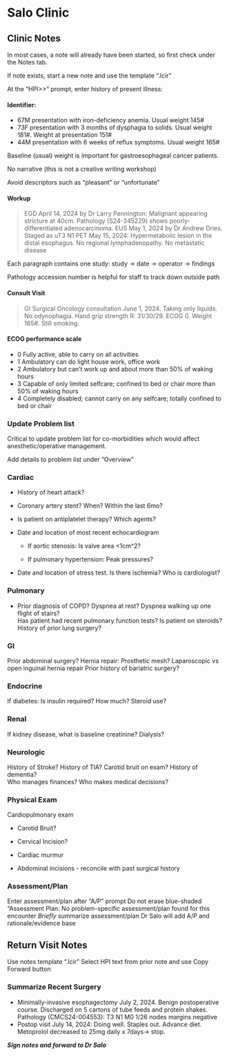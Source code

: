 # Salo Clinic {#mie_postop}

## Clinic Notes

In most cases, a note will already have been started, so first check under the Notes tab.

If note exists, start a new note and use the template ".lcir"

At the "HPI\>\>" prompt, enter history of present illness:

#### Identifier:

-   67M presentation with iron-deficiency anemia. Usual weight 145#
-   73F presentation with 3 months of dysphagia to solids. Usual weight 181#. Weight at presentation 151#
-   44M presentation with 6 weeks of reflux symptoms. Usual weight 165#

Baseline (usual) weight is important for gastroesophageal cancer patients.

No narrative (this is not a creative writing workshop)

Avoid descriptors such as "pleasant" or "unfortunate"

#### Workup

> EGD April 14, 2024 by Dr Larry Pennington: Malignant appearing stricture at 40cm. Pathology (S24-345229) shows poorly-differentiated adenocarcinoma. EUS May 1, 2024 by Dr Andrew Dries. Staged as uT3 N1 PET May 15, 2024: Hypermetabolic lesion in the distal esophagus. No regional lymphadenopathy. No metastatic disease

Each paragraph contains one study: study -\> date -\> operator -\> findings

Pathology accession number is helpful for staff to track down outside path

#### Consult Visit

> GI Surgical Oncology consultation June 1, 2024. Taking only liquids. No odynophagia. Hand grip strength R: 31/30/29. ECOG 0. Weight 165#. Still smoking.

#### ECOG performance scale

-   0 Fully active, able to carry on all activities
-   1 Ambulatory can do light house work, office work
-   2 Ambulatory but can’t work up and about more than 50% of waking hours
-   3 Capable of only limited selfcare; confined to bed or chair more than 50% of waking hours
-   4 Completely disabled; cannot carry on any selfcare; totally confined to bed or chair

### Update Problem list {#problem_list}

Critical to update problem list for co-morbidities which would affect anesthetic/operative management.

Add details to problem list under "Overview"

### Cardiac

-   History of heart attack?

-   Coronary artery stent? When? Within the last 6mo?

-   Is patient on antiplatelet therapy? Which agents?

-   Date and location of most recent echocardiogram

    -   If aortic stenosis: Is valve area \<1cm\^2?

    -   If pulmonary hypertension: Peak pressures?

-   Date and location of stress test. Is there ischemia? Who is cardiologist?

### Pulmonary

-   Prior diagnosis of COPD? Dyspnea at rest? Dyspnea walking up one flight of stairs?\
    Has patient had recent pulmonary function tests? Is patient on steroids? History of prior lung surgery?

### GI

Prior abdominal surgery? Hernia repair: Prosthetic mesh? Laparoscopic vs open inguinal hernia repair Prior history of bariatric surgery?

### Endocrine

If diabetes: Is insulin required? How much? Steroid use?

### Renal

If kidney disease, what is baseline creatinine? Dialysis?

### Neurologic

History of Stroke? History of TIA? Carotid bruit on exam? History of dementia?\
Who manages finances? Who makes medical decisions?

### Physical Exam

Cardiopulmonary exam

-   Carotid Bruit?

-   Cervical Incision?

-   Cardiac murmur

-   Abdominal incisions - reconcile with past surgical history

### Assessment/Plan

Enter assessment/plan after "A/P" prompt Do not erase blue-shaded "Assessment Plan: No problem-specific assessment/plan found for this encounter *Briefly* summarize assessment/plan Dr Salo will add A/P and rationale/evidence base

## Return Visit Notes

Use notes template ".lcir" Select HPI text from prior note and use Copy Forward button

### Summarize Recent Surgery

-   Minimally-invasive esophagectomy July 2, 2024. Benign postoperative course. Discharged on 5 cartons of tube feeds and protein shakes. Pathology (CMCS24-004553): T3 N1 M0 1/26 nodes margins negative
-   Postop visit July 14, 2024: Doing well. Staples out. Advance diet. Metoprolol decreased to 25mg daily x 7days-\> stop.

***Sign notes and forward to Dr Salo***

## 
